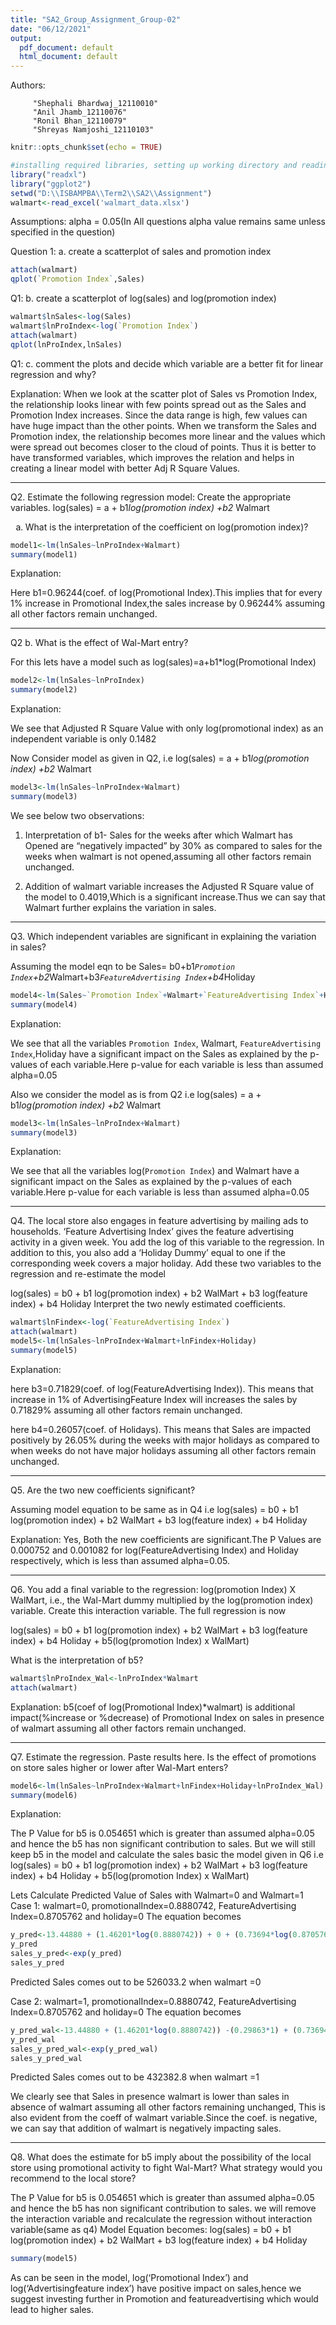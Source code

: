 ```yaml
---
title: "SA2_Group_Assignment_Group-02"
date: "06/12/2021"
output:
  pdf_document: default
  html_document: default
---
```


Authors: 
         
         "Shephali Bhardwaj_12110010"
         "Anil Jhamb_12110076"
         "Ronil Bhan_12110079"
         "Shreyas Namjoshi_12110103"

```r
knitr::opts_chunk$set(echo = TRUE)
```

```r
#installing required libraries, setting up working directory and reading data file
library("readxl")
library("ggplot2")
setwd("D:\\ISBAMPBA\\Term2\\SA2\\Assignment")
walmart<-read_excel('walmart_data.xlsx')
```
Assumptions:
alpha = 0.05(In All questions alpha value remains same unless specified in the question)


Question 1: a. create a scatterplot of sales and promotion index

```r
attach(walmart)
qplot(`Promotion Index`,Sales)
```

Q1: b. create a scatterplot of log(sales) and log(promotion index)

```r
walmart$lnSales<-log(Sales)
walmart$lnProIndex<-log(`Promotion Index`)
attach(walmart)
qplot(lnProIndex,lnSales)
```

Q1: c. comment the plots and decide which variable are a better fit for linear regression and why? 

Explanation: When we look at the scatter plot of Sales vs Promotion Index, the relationship looks linear with few points spread out as the Sales and Promotion Index
increases. Since the data range is high, few values can have huge impact than the other points.
When we transform the Sales and Promotion index, the relationship becomes more linear and the values which were spread out becomes closer to the cloud of points.
Thus it is better to have transformed variables, which improves the relation and helps in creating a linear model with better Adj R Square Values.

---------------------------------------------------------------------------------------

Q2. Estimate the following regression model: Create the appropriate variables.
log(sales) = a + b1*log(promotion index) +b2* Walmart

a. What is the interpretation of the coefficient on log(promotion index)?

```r
model1<-lm(lnSales~lnProIndex+Walmart)
summary(model1)
```
Explanation: 

Here b1=0.96244(coef. of log(Promotional Index).This implies that for every 1% increase in Promotional Index,the sales increase by 0.96244% assuming all other factors remain unchanged.

---------------------------------------------------------------------------------------

Q2 b. What is the effect of Wal-Mart entry?

For this lets have a model such as log(sales)=a+b1*log(Promotional Index)
```r
model2<-lm(lnSales~lnProIndex)
summary(model2)
```
Explanation: 

We see that Adjusted R Square Value with only log(promotional index) as an independent variable is only 0.1482

Now Consider model as given in Q2, i.e log(sales) = a + b1*log(promotion index) +b2* Walmart
```r
model3<-lm(lnSales~lnProIndex+Walmart)
summary(model3)
```

We see below two observations:

1. Interpretation of b1- Sales for the weeks after which Walmart has Opened are "negatively impacted" by 30% as compared to sales for the weeks when walmart is not opened,assuming all other factors remain unchanged.

2. Addition of walmart variable increases the Adjusted R Square value of the model to 0.4019,Which is a significant increase.Thus we can say that Walmart further explains the variation in sales.



---------------------------------------------------------------------------------------

Q3. Which independent variables are significant in explaining the variation in sales?

Assuming the model eqn to be
Sales= b0+b1*`Promotion Index`+b2*Walmart+b3*`FeatureAdvertising Index`+b4*Holiday

```r
model4<-lm(Sales~`Promotion Index`+Walmart+`FeatureAdvertising Index`+Holiday)
summary(model4)
```
Explanation: 

We see that all the variables `Promotion Index`, Walmart, `FeatureAdvertising Index`,Holiday have a significant impact on the Sales as explained by the p-values of each variable.Here p-value for each variable is less than assumed alpha=0.05

Also we consider the model as is from Q2 i.e log(sales) = a + b1*log(promotion index) +b2* Walmart

```r
model3<-lm(lnSales~lnProIndex+Walmart)
summary(model3)
```
Explanation: 

We see that all the variables log(`Promotion Index`) and Walmart have a significant impact on the Sales as explained by the p-values of each variable.Here p-value for each variable is less than assumed alpha=0.05

---------------------------------------------------------------------------------------

Q4. The local store also engages in feature advertising by mailing ads to households. 'Feature Advertising Index' gives the feature advertising activity in a given week. You add the log of this variable to the regression. In addition to this, you also add a 'Holiday Dummy' equal to one if the corresponding week covers a major holiday. Add these two variables to the regression and re-estimate the model

log(sales) = b0 + b1 log(promotion index) + b2 WalMart + b3 log(feature index) + b4 Holiday
Interpret the two newly estimated coefficients.

```r
walmart$lnFindex<-log(`FeatureAdvertising Index`)
attach(walmart)
model5<-lm(lnSales~lnProIndex+Walmart+lnFindex+Holiday)
summary(model5)
```
Explanation: 

here b3=0.71829(coef. of log(FeatureAdvertising Index)). This means that increase in 1% of AdvertisingFeature Index will increases the sales by 0.71829% assuming all other factors remain unchanged.

here b4=0.26057(coef. of Holidays). This means that Sales are impacted positively by 26.05% during the weeks with major holidays as compared to when weeks do not have major holidays assuming all other factors remain unchanged.

---------------------------------------------------------------------------------------

Q5. Are the two new coefficients significant?

Assuming model equation to be same as in Q4 i.e log(sales) = b0 + b1 log(promotion index) + b2 WalMart + b3 log(feature index) + b4 Holiday

Explanation: Yes, Both the new coefficients are significant.The P Values are 0.000752 and 0.001082 for log(FeatureAdvertising Index) and Holiday respectively, which is less than assumed alpha=0.05.

---------------------------------------------------------------------------------------

Q6. You add a final variable to the regression: log(promotion Index) X WalMart, i.e., the Wal-Mart dummy multiplied by the log(promotion index) variable. Create this interaction variable. The full regression is now

log(sales) = b0 + b1 log(promotion index) + b2 WalMart + b3 log(feature index) + b4 Holiday + b5(log(promotion Index) x WalMart)

What is the interpretation of b5?

```r
walmart$lnProIndex_Wal<-lnProIndex*Walmart
attach(walmart)
```

Explanation: b5(coef of log(Promotional Index)*walmart) is additional impact(%increase or %decrease) of Promotional Index on sales in presence of walmart assuming all other factors remain unchanged.

---------------------------------------------------------------------------------------

Q7. Estimate the regression. Paste results here.
Is the effect of promotions on store sales higher or lower after Wal-Mart enters?

```r
model6<-lm(lnSales~lnProIndex+Walmart+lnFindex+Holiday+lnProIndex_Wal)
summary(model6)
```
Explanation: 

The P Value for b5 is 0.054651 which is greater than assumed alpha=0.05 and hence the b5 has non significant contribution to sales.
But we will still keep b5 in the model and calculate the sales basic the model given in Q6 i.e
log(sales) = b0 + b1 log(promotion index) + b2 WalMart + b3 log(feature index) + b4 Holiday + b5(log(promotion Index) x WalMart)

Lets Calculate Predicted Value of Sales with Walmart=0 and Walmart=1
Case 1: walmart=0, promotionalIndex=0.8880742, FeatureAdvertising Index=0.8705762 and holiday=0 
The equation becomes
```r
y_pred<-13.44880 + (1.46201*log(0.8880742)) + 0 + (0.73694*log(0.8705762)) + 0 + 0
y_pred
sales_y_pred<-exp(y_pred)
sales_y_pred
```

Predicted Sales comes out to be 526033.2 when walmart =0


Case 2: walmart=1, promotionalIndex=0.8880742, FeatureAdvertising Index=0.8705762 and holiday=0 
The equation becomes
```r
y_pred_wal<-13.44880 + (1.46201*log(0.8880742)) -(0.29863*1) + (0.73694*log(0.8705762)) + 0 - (0.86417*log(0.8880742))
y_pred_wal
sales_y_pred_wal<-exp(y_pred_wal)
sales_y_pred_wal

```

Predicted Sales comes out to be 432382.8 when walmart =1

We clearly see that Sales in presence walmart is lower than sales in absence of walmart assuming all other factors remaining unchanged, This is also evident from the coeff of walmart variable.Since the coef. is negative, we can say that addition of walmart is negatively impacting sales.


---------------------------------------------------------------------------------------

Q8. What does the estimate for b5 imply about the possibility of the local store using promotional activity to fight Wal-Mart? What strategy would you recommend to the local store?


The P Value for b5 is 0.054651 which is greater than assumed alpha=0.05 and hence the b5 has non significant contribution to sales.
we will remove the interaction variable and recalculate the regression without interaction variable(same as q4)
Model Equation becomes: log(sales) = b0 + b1 log(promotion index) + b2 WalMart + b3 log(feature index) + b4 Holiday

```r
summary(model5)
```

As can be seen in the model, log('Promotional Index') and log('Advertisingfeature index') have positive impact on sales,hence we suggest investing further in Promotion and featureadvertising which would lead to higher sales.



